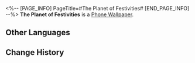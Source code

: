 <%-- [PAGE_INFO]
PageTitle=#The Planet of Festivities#
[END_PAGE_INFO] --%>
{{Item Infobox
|id          = 221004
|image       = Item The Planet of Festivities.png
|type        = Phone Wallpaper
|invCategory = 
|rarity      = 4
|effect      = After obtaining Phone Wallpapers, they can be changed in the Phone function
|description = ''"Welcome to Penacony, the Planet of Festivities!"''<br />''"We wish you a wonderful holiday in the Dreamscape!"''
|source1     = [[Obtained by upgrading the Clockie Statue]]
}}
'''The Planet of Festivities''' is a [[Phone Wallpaper]].

==Other Languages==
{{Other Languages
|en   = The Planet of Festivities
|zhs  = 盛会之星
|zht  = 盛會之星
|ja   = 宴の星
|ko   = 축제의 별
|es   = Planeta de las celebraciones
|fr   = La planète des festivités
|ru   = Планета празднеств
|th   = ดาวแห่งการเฉลิมฉลอง
|vi   = Hành Tinh Lễ Hội
|de   = Der Planet der Festlichkeiten
|id   = Planet Perayaan
|pt   = O Planeta das Festividades
}}

==Change History==
{{Change History|2.0}}